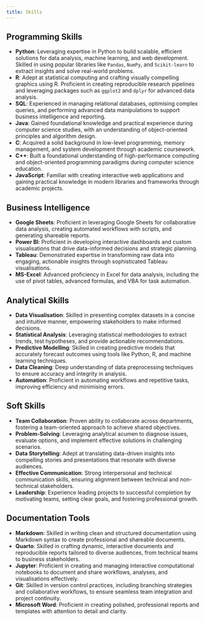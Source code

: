 ```yaml
---
title: Skills
---
```


::::{.panel-tabset #skills-page}

## Programming Skills

- **Python**: Leveraging expertise in Python to build scalable, efficient solutions for data analysis, machine learning, and web development. Skilled in using popular libraries like `Pandas`, `NumPy`, and `Scikit-learn` to extract insights and solve real-world problems.
- **R**: Adept at statistical computing and crafting visually compelling graphics using R. Proficient in creating reproducible research pipelines and leveraging packages such as `ggplot2` and `dplyr` for advanced data analysis.
- **SQL**: Experienced in managing relational databases, optimising complex queries, and performing advanced data manipulations to support business intelligence and reporting.
- **Java**: Gained foundational knowledge and practical experience during computer science studies, with an understanding of object-oriented principles and algorithm design.
- **C**: Acquired a solid background in low-level programming, memory management, and system development through academic coursework.
- **C++**: Built a foundational understanding of high-performance computing and object-oriented programming paradigms during computer science education.
- **JavaScript**: Familiar with creating interactive web applications and gaining practical knowledge in modern libraries and frameworks through academic projects.

## Business Intelligence

- **Google Sheets**: Proficient in leveraging Google Sheets for collaborative data analysis, creating automated workflows with scripts, and generating shareable reports.
- **Power BI**: Proficient in developing interactive dashboards and custom visualisations that drive data-informed decisions and strategic planning.
- **Tableau**: Demonstrated expertise in transforming raw data into engaging, actionable insights through sophisticated Tableau visualisations.
- **MS-Excel**: Advanced proficiency in Excel for data analysis, including the use of pivot tables, advanced formulas, and VBA for task automation.

## Analytical Skills

- **Data Visualisation**: Skilled in presenting complex datasets in a concise and intuitive manner, empowering stakeholders to make informed decisions.
- **Statistical Analysis**: Leveraging statistical methodologies to extract trends, test hypotheses, and provide actionable recommendations.
- **Predictive Modelling**: Skilled in creating predictive models that accurately forecast outcomes using tools like Python, R, and machine learning techniques.
- **Data Cleaning**: Deep understanding of data preprocessing techniques to ensure accuracy and integrity in analysis.
- **Automation**: Proficient in automating workflows and repetitive tasks, improving efficiency and minimising errors.

## Soft Skills

- **Team Collaboration**: Proven ability to collaborate across departments, fostering a team-oriented approach to achieve shared objectives.
- **Problem-Solving**: Leveraging analytical acumen to diagnose issues, evaluate options, and implement effective solutions in challenging scenarios.
- **Data Storytelling**: Adept at translating data-driven insights into compelling stories and presentations that resonate with diverse audiences.
- **Effective Communication**: Strong interpersonal and technical communication skills, ensuring alignment between technical and non-technical stakeholders.
- **Leadership**: Experience leading projects to successful completion by motivating teams, setting clear goals, and fostering professional growth.

## Documentation Tools

- **Markdown**: Skilled in writing clean and structured documentation using Markdown syntax to create professional and shareable documents.
- **Quarto**: Skilled in crafting dynamic, interactive documents and reproducible reports tailored to diverse audiences, from technical teams to business stakeholders.
- **Jupyter**: Proficient in creating and managing interactive computational notebooks to document and share workflows, analyses, and visualisations effectively.
- **Git**: Skilled in version control practices, including branching strategies and collaborative workflows, to ensure seamless team integration and project continuity.
- **Microsoft Word**: Proficient in creating polished, professional reports and templates with attention to detail and clarity.

::::